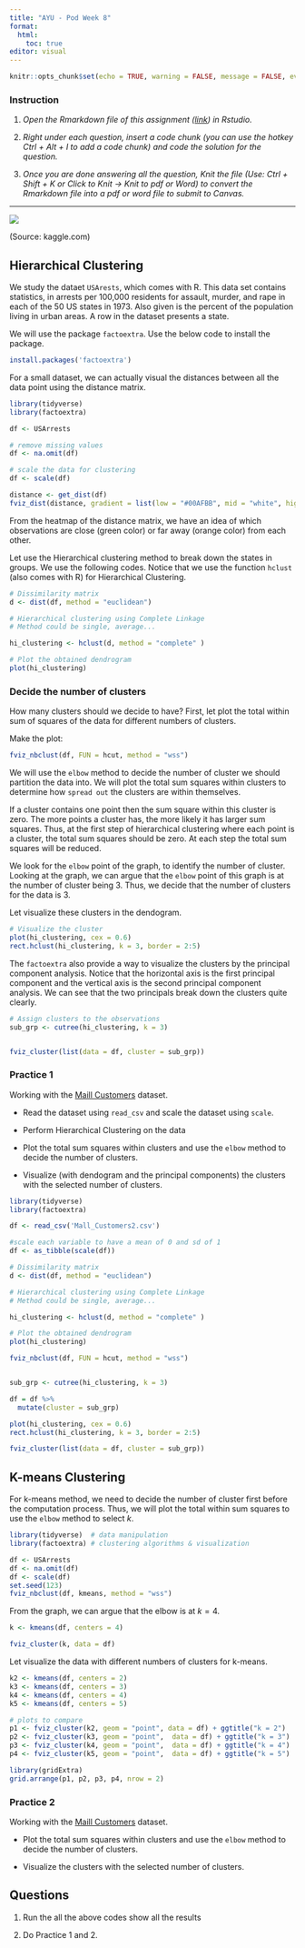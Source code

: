 ```yaml
---
title: "AYU - Pod Week 8"
format: 
  html: 
    toc: true
editor: visual
---
```


```r
knitr::opts_chunk$set(echo = TRUE, warning = FALSE, message = FALSE, eval = TRUE)
```

### Instruction

1.  *Open the Rmarkdown file of this assignment ([link](08_ayu_pod_submission.Rmd)) in Rstudio.*

2.  *Right under each question, insert a code chunk (you can use the hotkey Ctrl + Alt + I to add a code chunk) and code the solution for the question.*

3.  *Once you are done answering all the question, Knit the file (Use: Ctrl + Shift + K or Click to Knit -\> Knit to pdf or Word) to convert the Rmarkdown file into a pdf or word file to submit to Canvas.*

------------------------------------------------------------------------

![](16.png)

(Source: kaggle.com)

## Hierarchical Clustering

We study the dataet `USArests`, which comes with R. This data set contains statistics, in arrests per 100,000 residents for assault, murder, and rape in each of the 50 US states in 1973. Also given is the percent of the population living in urban areas. A row in the dataset presents a state.

We will use the package `factoextra`. Use the below code to install the package.

```r
install.packages('factoextra')
```

For a small dataset, we can actually visual the distances between all the data point using the distance matrix.

```r
library(tidyverse)
library(factoextra)

df <- USArrests

# remove missing values
df <- na.omit(df)

# scale the data for clustering
df <- scale(df)

distance <- get_dist(df)
fviz_dist(distance, gradient = list(low = "#00AFBB", mid = "white", high = "#FC4E07"))
```

From the heatmap of the distance matrix, we have an idea of which observations are close (green color) or far away (orange color) from each other.

Let use the Hierarchical clustering method to break down the states in groups. We use the following codes. Notice that we use the function `hclust` (also comes with R) for Hierarchical Clustering.

```r
# Dissimilarity matrix
d <- dist(df, method = "euclidean")

# Hierarchical clustering using Complete Linkage
# Method could be single, average...

hi_clustering <- hclust(d, method = "complete" )

# Plot the obtained dendrogram
plot(hi_clustering)
```

### Decide the number of clusters

How many clusters should we decide to have? First, let plot the total within sum of squares of the data for different numbers of clusters.

Make the plot:

```r
fviz_nbclust(df, FUN = hcut, method = "wss")
```

We will use the `elbow` method to decide the number of cluster we should partition the data into. We will plot the total sum squares within clusters to determine how `spread out` the clusters are within themselves.

If a cluster contains one point then the sum square within this cluster is zero. The more points a cluster has, the more likely it has larger sum squares. Thus, at the first step of hierarchical clustering where each point is a cluster, the total sum squares should be zero. At each step the total sum squares will be reduced.

We look for the `elbow` point of the graph, to identify the number of cluster. Looking at the graph, we can argue that the `elbow` point of this graph is at the number of cluster being 3. Thus, we decide that the number of clusters for the data is 3.

Let visualize these clusters in the dendogram.

```r
# Visualize the cluster
plot(hi_clustering, cex = 0.6)
rect.hclust(hi_clustering, k = 3, border = 2:5)
```

The `factoextra` also provide a way to visualize the clusters by the principal component analysis. Notice that the horizontal axis is the first principal component and the vertical axis is the second principal component analysis. We can see that the two principals break down the clusters quite clearly.

```r
# Assign clusters to the observations
sub_grp <- cutree(hi_clustering, k = 3)


fviz_cluster(list(data = df, cluster = sub_grp))
```

### Practice 1

Working with the [Maill Customers](Mall_Customers2.csv) dataset.

-   Read the dataset using `read_csv` and scale the dataset using `scale`.

-   Perform Hierarchical Clustering on the data

-   Plot the total sum squares within clusters and use the `elbow` method to decide the number of clusters.

-   Visualize (with dendogram and the principal components) the clusters with the selected number of clusters.

```r
library(tidyverse)
library(factoextra)

df <- read_csv('Mall_Customers2.csv')

#scale each variable to have a mean of 0 and sd of 1
df <- as_tibble(scale(df))

# Dissimilarity matrix
d <- dist(df, method = "euclidean")

# Hierarchical clustering using Complete Linkage
# Method could be single, average...

hi_clustering <- hclust(d, method = "complete" )

# Plot the obtained dendrogram
plot(hi_clustering)

fviz_nbclust(df, FUN = hcut, method = "wss")


sub_grp <- cutree(hi_clustering, k = 3)

df = df %>%
  mutate(cluster = sub_grp)

plot(hi_clustering, cex = 0.6)
rect.hclust(hi_clustering, k = 3, border = 2:5)

fviz_cluster(list(data = df, cluster = sub_grp))
```

## K-means Clustering

For k-means method, we need to decide the number of cluster first before the computation process. Thus, we will plot the total within sum squares to use the `elbow` method to select $k$.

```r
library(tidyverse)  # data manipulation
library(factoextra) # clustering algorithms & visualization

df <- USArrests
df <- na.omit(df)
df <- scale(df)
set.seed(123)
fviz_nbclust(df, kmeans, method = "wss")
```

From the graph, we can argue that the elbow is at $k=4$.

```r
k <- kmeans(df, centers = 4)

fviz_cluster(k, data = df)
```

Let visualize the data with different numbers of clusters for k-means.

```r
k2 <- kmeans(df, centers = 2)
k3 <- kmeans(df, centers = 3)
k4 <- kmeans(df, centers = 4)
k5 <- kmeans(df, centers = 5)

# plots to compare
p1 <- fviz_cluster(k2, geom = "point", data = df) + ggtitle("k = 2")
p2 <- fviz_cluster(k3, geom = "point",  data = df) + ggtitle("k = 3")
p3 <- fviz_cluster(k4, geom = "point",  data = df) + ggtitle("k = 4")
p4 <- fviz_cluster(k5, geom = "point",  data = df) + ggtitle("k = 5")

library(gridExtra)
grid.arrange(p1, p2, p3, p4, nrow = 2)
```

### Practice 2

Working with the [Maill Customers](Mall_Customers2.csv) dataset.

-   Plot the total sum squares within clusters and use the `elbow` method to decide the number of clusters.

-   Visualize the clusters with the selected number of clusters.

## Questions

1.  Run the all the above codes show all the results

2.  Do Practice 1 and 2.
